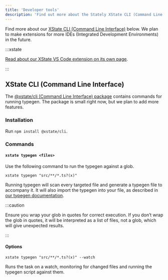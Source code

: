 ```yaml
---
title: 'Developer tools'
description: 'Find out more about the Stately XState CLI (Command Line Interface) and Chrome Devtools.'
---
```


Find more about our [XState CLI (Command Line Interface)](#xstate-cli-command-line-interface) below. We plan to make extensions for more IDEs (Integrated Development Environments) in the future.

:::xstate

[Read about our XState VS Code extension on its own page](xstate-vscode-extension.mdx).

:::

## XState CLI (Command Line Interface)

The [@xstate/cli (Command Line Interface) package](https://github.com/statelyai/xstate-tools/tree/master/apps/cli) contains commands for running typegen. The package is small right now, but we plan to add more features.

### Installation

Run `npm install @xstate/cli`.

### Commands

#### `xstate typegen <files>`

Use the following command to run the typegen against a glob.

`xstate typegen "src/**/*.ts?(x)"`

Running typegen will scan every targeted file and generate a typegen file to accompany it. It will also import the typegen into your file, as described in [our typegen documentation](typegen.mdx).

:::caution

Ensure you wrap your glob in quotes for correct execution. If you don’t wrap the glob in quotes, it will be interpreted as a list of files, not a glob, which will give unexpected results.

:::

#### Options

`xstate typegen "src/**/*.ts?(x)" --watch`

Runs the task on a watch, monitoring for changed files and running the typegen script against them.
